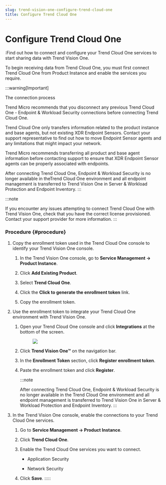 ```yaml
---
slug: trend-vision-one-configure-trend-cloud-one
title: Configure Trend Cloud One
---
```

# Configure Trend Cloud One

:Find out how to connect and configure your Trend Cloud One services to start sharing data with Trend Vision One.

To begin receiving data from Trend Cloud One, you must first connect Trend Cloud One from Product Instance and enable the services you require.

:::warning[Important]

The connection process

Trend Micro recommends that you disconnect any previous Trend Cloud One - Endpoint & Workload Security connections before connecting Trend Cloud One.

Trend Cloud One only transfers information related to the product instance and base agents, but not existing XDR Endpoint Sensors. Contact your support representative to find out how to move Endpoint Sensor agents and any limitations that might impact your network.

Trend Micro recommends transferring all product and base agent information before contacting support to ensure that XDR Endpoint Sensor agents can be properly associated with endpoints.

After connecting Trend Cloud One, Endpoint & Workload Security is no longer available in theTrend Cloud One environment and all endpoint management is transferred to Trend Vision One in Server & Workload Protection and Endpoint Inventory.
:::

:::note

If you encounter any issues attempting to connect Trend Cloud One with Trend Vision One, check that you have the correct license provisioned. Contact your support provider for more information.
:::

### Procedure {#procedure}

1.  Copy the enrollment token used in the Trend Cloud One console to identify your Trend Vision One console.

    1.  In the Trend Vision One console, go to **Service Management → Product Instance**.

    2.  Click **Add Existing Product**.

    3.  Select **Trend Cloud One**.

    4.  Click the **Click to generate the enrollment token** link.

    5.  Copy the enrollment token.

2.  Use the enrollment token to integrate your Trend Cloud One environment with Trend Vision One.

    1.  Open your Trend Cloud One console and click **Integrations** at the bottom of the screen.

        <figure>
        <img src="./images/trendMicroCloudOneIntegrations=20221018145151.webp" />
        </figure>

    2.  Click **Trend Vision One™** on the navigation bar.

    3.  In the **Enrollment Token** section, click **Register enrollment token**.

    4.  Paste the enrollment token and click **Register**.

        :::note

        After connecting Trend Cloud One, Endpoint & Workload Security is no longer available in the Trend Cloud One environment and all endpoint management is transferred to Trend Vision One in Server & Workload Protection and Endpoint Inventory.
        :::

3.  In the Trend Vision One console, enable the connections to your Trend Cloud One services.

    1.  Go to **Service Management → Product Instance**.

    2.  Click **Trend Cloud One**.

    3.  Enable the Trend Cloud One services you want to connect.

        - Application Security

        - Network Security

    4.  Click **Save**.
:::::

